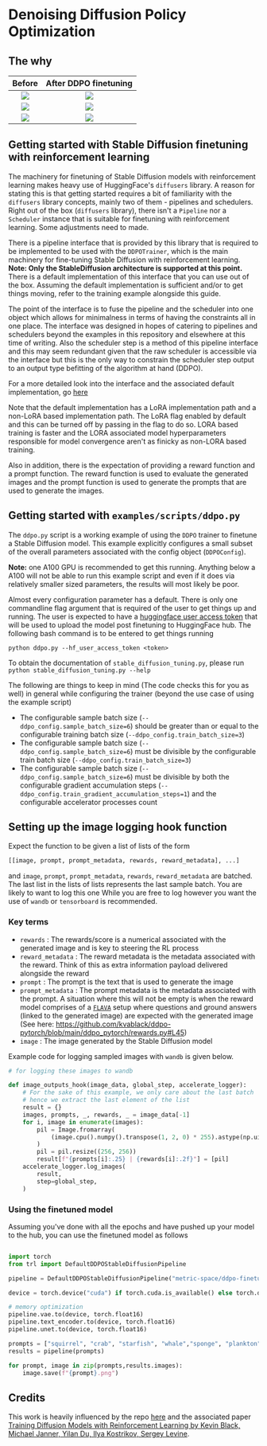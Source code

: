 # Denoising Diffusion Policy Optimization
## The why

| Before | After DDPO finetuning |
| --- | --- |
| <div style="text-align: center"><img src="https://huggingface.co/datasets/trl-internal-testing/example-images/resolve/main/images/pre_squirrel.png"/></div> |  <div style="text-align: center"><img src="https://huggingface.co/datasets/trl-internal-testing/example-images/resolve/main/images/post_squirrel.png"/></div> |
| <div style="text-align: center"><img src="https://huggingface.co/datasets/trl-internal-testing/example-images/resolve/main/images/pre_crab.png"/></div> |  <div style="text-align: center"><img src="https://huggingface.co/datasets/trl-internal-testing/example-images/resolve/main/images/post_crab.png"/></div> |
|  <div style="text-align: center"><img src="https://huggingface.co/datasets/trl-internal-testing/example-images/resolve/main/images/pre_starfish.png"/></div> |  <div style="text-align: center"><img src="https://huggingface.co/datasets/trl-internal-testing/example-images/resolve/main/images/post_starfish.png"/></div> |


## Getting started with Stable Diffusion finetuning with reinforcement learning

The machinery for finetuning of Stable Diffusion models with reinforcement learning makes heavy use of HuggingFace's `diffusers`
library. A reason for  stating this is that getting started requires a bit of familiarity with the `diffusers` library concepts, mainly two of them - pipelines and schedulers.
Right out of the box (`diffusers` library), there isn't a `Pipeline` nor a `Scheduler` instance that is suitable for finetuning with reinforcement learning. Some adjustments need to made. 

There is a pipeline interface that is provided by this library that is required to be implemented to be used with the `DDPOTrainer`, which is the main machinery for fine-tuning Stable Diffusion with reinforcement learning. **Note: Only the StableDiffusion architecture is supported at this point.**
There is a default implementation of this interface that you can use out of the box. Assuming the default implementation is sufficient and/or to get things moving, refer to the training example alongside this guide. 

The point of the interface is to fuse the pipeline and the scheduler into one object which allows for minimalness in terms of having the constraints all in one place. The interface was designed in hopes of catering to pipelines and schedulers beyond the examples in this repository and elsewhere at this time of writing. Also the scheduler step is a method of this pipeline interface and this may seem redundant given that the raw scheduler is accessible via the interface but this is the only way to constrain the scheduler step output to an output type befitting of the algorithm at hand (DDPO).

For a more detailed look into the interface and the associated default implementation, go [here](https://github.com/lvwerra/trl/tree/main/trl/models/modeling_sd_base.py)

Note that the default implementation has a LoRA implementation path and a non-LoRA based implementation path. The LoRA flag enabled by default and this can be turned off by passing in the flag to do so. LORA based training is faster and the LORA associated model hyperparameters responsible for model convergence aren't as finicky as non-LORA based training.

Also in addition, there is the expectation of providing a reward function and a prompt function. The reward function is used to evaluate the generated images  and the prompt function is used to generate the prompts that are used to generate the images.

## Getting started with `examples/scripts/ddpo.py`

The `ddpo.py` script is a working example of using the `DDPO` trainer to finetune a Stable Diffusion model. This example explicitly configures a small subset of the overall parameters associated with the config object (`DDPOConfig`).

**Note:** one A100 GPU is recommended to get this running. Anything below a A100 will not be able to run this example script and even if it does via relatively smaller sized parameters, the results will most likely be poor.

Almost every configuration parameter has a default. There is only one commandline flag argument that is required of the user to get things up and running. The user is expected to have a [huggingface user access token](https://huggingface.co/docs/hub/security-tokens) that will be used to upload the model post finetuning to HuggingFace hub. The following bash command is to be entered to get things running

```batch
python ddpo.py --hf_user_access_token <token>
```

To obtain the documentation of `stable_diffusion_tuning.py`, please run `python stable_diffusion_tuning.py --help`

The following are things to keep in mind (The code checks this for you as well) in general while configuring the trainer (beyond the use case of using the example script)

- The configurable sample batch size (`--ddpo_config.sample_batch_size=6`) should be greater than or equal to the configurable training batch size (`--ddpo_config.train_batch_size=3`)
- The configurable sample batch size (`--ddpo_config.sample_batch_size=6`) must be divisible by the configurable train batch size (`--ddpo_config.train_batch_size=3`)
- The configurable sample batch size (`--ddpo_config.sample_batch_size=6`) must be divisible by both the configurable gradient accumulation steps (`--ddpo_config.train_gradient_accumulation_steps=1`) and the configurable accelerator processes count 

## Setting up the image logging hook function

Expect the function to be given a list of lists of the form
```python
[[image, prompt, prompt_metadata, rewards, reward_metadata], ...]

```
and `image`, `prompt`, `prompt_metadata`, `rewards`, `reward_metadata` are batched.
The last list in the lists of lists represents the last sample batch. You are likely to want to log this one
While you are free to log however you want the use of `wandb` or `tensorboard` is recommended.

### Key terms

- `rewards` : The rewards/score is a numerical associated with the generated image and is key to steering the RL process
- `reward_metadata` : The reward metadata is the metadata associated with the reward. Think of this as extra information payload delivered alongside the reward
- `prompt` : The prompt is the text that is used to generate the image
- `prompt_metadata` : The prompt metadata is the metadata associated with the prompt. A situation where this will not be empty is when the reward model comprises of a [`FLAVA`](https://huggingface.co/docs/transformers/model_doc/flava) setup where questions and ground answers (linked to the generated image) are expected with the generated image (See here: https://github.com/kvablack/ddpo-pytorch/blob/main/ddpo_pytorch/rewards.py#L45)
- `image` : The image generated by the Stable Diffusion model

Example code for logging sampled images with `wandb` is given below.

```python
# for logging these images to wandb

def image_outputs_hook(image_data, global_step, accelerate_logger):
    # For the sake of this example, we only care about the last batch
    # hence we extract the last element of the list
    result = {}
    images, prompts, _, rewards, _ = image_data[-1]
    for i, image in enumerate(images):
        pil = Image.fromarray(
            (image.cpu().numpy().transpose(1, 2, 0) * 255).astype(np.uint8)
        )
        pil = pil.resize((256, 256))
        result[f"{prompts[i]:.25} | {rewards[i]:.2f}"] = [pil]
    accelerate_logger.log_images(
        result,
        step=global_step,
    )

```

### Using the finetuned model

Assuming you've done with all the epochs and have pushed up your model to the hub, you can use the finetuned model as follows

```python

import torch
from trl import DefaultDDPOStableDiffusionPipeline

pipeline = DefaultDDPOStableDiffusionPipeline("metric-space/ddpo-finetuned-sd-model")

device = torch.device("cuda") if torch.cuda.is_available() else torch.device("cpu")

# memory optimization
pipeline.vae.to(device, torch.float16)
pipeline.text_encoder.to(device, torch.float16)
pipeline.unet.to(device, torch.float16)

prompts = ["squirrel", "crab", "starfish", "whale","sponge", "plankton"]
results = pipeline(prompts)

for prompt, image in zip(prompts,results.images):
    image.save(f"{prompt}.png")

```

## Credits

This work is heavily influenced by the repo [here](https://github.com/kvablack/ddpo-pytorch) and the associated paper [Training Diffusion Models
with Reinforcement Learning by Kevin Black, Michael Janner, Yilan Du, Ilya Kostrikov, Sergey Levine](https://arxiv.org/abs/2305.13301).